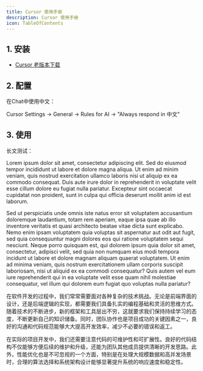 ```yaml
---
title: Cursor 使用手册
description: Cursor 使用手册
icon: TableOfContents
---
```


## 1. 安装

- [Cursor 老版本下载](https://downloader-cursor.deno.dev/)

## 2. 配置

在Chat中使用中文：

  Cursor Settings -> General -> Rules for AI -> "Always respond in 中文"

## 3. 使用

长文测试：

Lorem ipsum dolor sit amet, consectetur adipiscing elit. Sed do eiusmod tempor incididunt ut labore et dolore magna aliqua. Ut enim ad minim veniam, quis nostrud exercitation ullamco laboris nisi ut aliquip ex ea commodo consequat. Duis aute irure dolor in reprehenderit in voluptate velit esse cillum dolore eu fugiat nulla pariatur. Excepteur sint occaecat cupidatat non proident, sunt in culpa qui officia deserunt mollit anim id est laborum.

Sed ut perspiciatis unde omnis iste natus error sit voluptatem accusantium doloremque laudantium, totam rem aperiam, eaque ipsa quae ab illo inventore veritatis et quasi architecto beatae vitae dicta sunt explicabo. Nemo enim ipsam voluptatem quia voluptas sit aspernatur aut odit aut fugit, sed quia consequuntur magni dolores eos qui ratione voluptatem sequi nesciunt. Neque porro quisquam est, qui dolorem ipsum quia dolor sit amet, consectetur, adipisci velit, sed quia non numquam eius modi tempora incidunt ut labore et dolore magnam aliquam quaerat voluptatem. Ut enim ad minima veniam, quis nostrum exercitationem ullam corporis suscipit laboriosam, nisi ut aliquid ex ea commodi consequatur? Quis autem vel eum iure reprehenderit qui in ea voluptate velit esse quam nihil molestiae consequatur, vel illum qui dolorem eum fugiat quo voluptas nulla pariatur?

在软件开发的过程中，我们常常需要面对各种复杂的技术挑战。无论是前端界面的设计，还是后端逻辑的实现，都需要我们具备扎实的编程基础和灵活的思维方式。随着技术的不断进步，新的框架和工具层出不穷，这就要求我们保持持续学习的态度，不断更新自己的知识储备。同时，团队协作也是项目成功的关键因素之一，良好的沟通和代码规范能够大大提高开发效率，减少不必要的错误和返工。

在实际的项目开发中，我们还需要注意代码的可维护性和可扩展性。良好的代码结构不仅能够方便后续的维护和升级，还能为团队其他成员提供清晰的开发思路。此外，性能优化也是不可忽视的一个方面，特别是在处理大规模数据和高并发场景时，合理的算法选择和系统架构设计能够显著提升系统的响应速度和稳定性。

